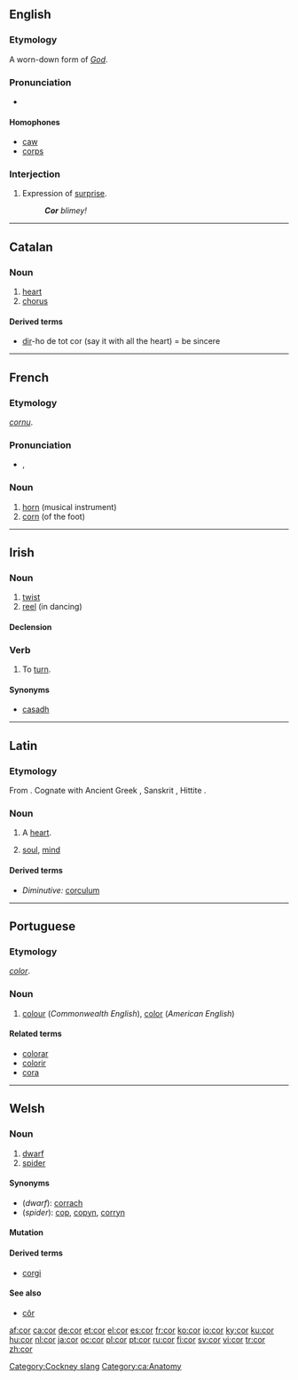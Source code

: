 {{see|Cor}}
==English==

===Etymology===
A worn-down form of ''[[God]]''.

===Pronunciation===
*{{rhymes|ɔː(r)}}

====Homophones====
*[[caw]]
*[[corps]]

===Interjection===
{{en-intj}}

# {{British}} Expression of [[surprise]].
#:'''''Cor''' blimey!''

[[Category:Cockney slang]]

----

==Catalan==

===Noun===
{{infl|ca|noun}}

# [[heart]]
# [[chorus]]

====Derived terms====
*[[dir]]-ho de tot cor  (say it with all the heart) = be sincere

[[Category:ca:Anatomy]]

----

==French==

===Etymology===
{{L.|fr}} ''[[cornu]]''.

===Pronunciation===
*{{IPA|/kɔʁ/}}, {{SAMPA|/kOR/}}

===Noun===
{{fr-noun|m}}

# [[horn]] (musical instrument)
# [[corn]] (of the foot)

----

==Irish==

===Noun===
{{infl|ga|noun|gender=m}}

# [[twist]]
# [[reel]] (in dancing)

====Declension====
{{ga noun m1|c|or|oir|pl=a}}

===Verb===
{{infl|ga|verb}}

# To [[turn]].

====Synonyms====
*[[casadh]]

----

==Latin==

===Etymology===
From {{proto|Indo-European|ḱḗr|lang=la}}. Cognate with Ancient Greek {{term|καρδία|tr=kardiā|sc=polytonic|lang=la}}, Sanskrit {{term|हृदय|sc=Deva|tr=hṛdaya|lang=sa}}, Hittite {{term|𒆠𒅕|tr=kir|sc=Xsux|lang=hit}}.

===Noun===
{{la-noun|cor|cordis|cordis|n|third}}

# A [[heart]].
# {{figurative}} [[soul]], [[mind]]

====Derived terms====
*''Diminutive:'' [[corculum]]

----

==Portuguese==

===Etymology===
{{L.|pt}} ''[[color]]''.

===Noun===
{{pt-noun-f|plural=cores}}

# [[colour]] (''Commonwealth English''), [[color]] (''American English'')

====Related terms====
*[[colorar]]
*[[colorir]]
*[[cora]]

----

==Welsh==

===Noun===
{{infl|cy|noun|gender=m|plural|corrod}}

# [[dwarf]]
# [[spider]]

====Synonyms====
*(''dwarf''): [[corrach]]
*(''spider''): [[cop]], [[copyn]], [[corryn]]

====Mutation====
{{cy-mut-c|or}}

====Derived terms====
*[[corgi]]

====See also====
*[[côr]]

[[af:cor]]
[[ca:cor]]
[[de:cor]]
[[et:cor]]
[[el:cor]]
[[es:cor]]
[[fr:cor]]
[[ko:cor]]
[[io:cor]]
[[ky:cor]]
[[ku:cor]]
[[hu:cor]]
[[nl:cor]]
[[ja:cor]]
[[oc:cor]]
[[pl:cor]]
[[pt:cor]]
[[ru:cor]]
[[fi:cor]]
[[sv:cor]]
[[vi:cor]]
[[tr:cor]]
[[zh:cor]]